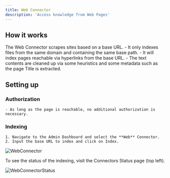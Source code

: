 ```yaml
---
title: Web Connector
description: 'Access knowledge from Web Pages'
---
```


## How it works
The Web Connector scrapes sites based on a base URL.
    - It only indexes files from the same domain and containing the same base path.
    - It will index pages reachable via hyperlinks from the base URL.
    - The text contents are cleaned up via some heuristics and some metadata such as the page Title is extracted.

## Setting up
### Authorization
    - As long as the page is reachable, no additional authorization is necessary.

### Indexing
    1. Navigate to the Admin Dashboard and select the **Web** Connector.
    2. Input the base URL to index and click on Index.

![WebConnector](/images/connectors/web/WebConnector.png)

To see the status of the indexing, visit the Connectors Status page (top left).

![WebConnectorStatus](/images/connectors/web/WebConnectorStatus.png)
